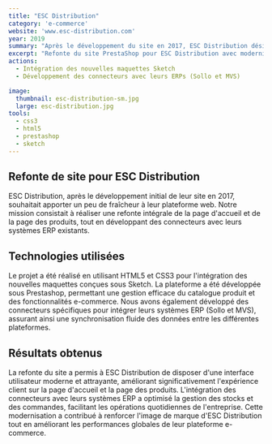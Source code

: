 ```yaml
---
title: "ESC Distribution"
category: 'e-commerce'
website: 'www.esc-distribution.com'
year: 2019
summary: "Après le développement du site en 2017, ESC Distribution désirait un peu de fraîcheur sur le site, avec la refonte intégrale de la page d'accueil et de la page des produits."
excerpt: "Refonte du site PrestaShop pour ESC Distribution avec modernisation de la page d'accueil et des fiches produits. Intégration de maquettes Sketch et développement de connecteurs personnalisés avec les systèmes ERP Sollo et MVS pour une synchronisation optimale des données."
actions:
  - Intégration des nouvelles maquettes Sketch
  - Développement des connecteurs avec leurs ERPs (Sollo et MVS)

image:
  thumbnail: esc-distribution-sm.jpg
  large: esc-distribution.jpg
tools:
  - css3
  - html5
  - prestashop
  - sketch
---
```


## Refonte de site pour ESC Distribution

ESC Distribution, après le développement initial de leur site en 2017, souhaitait apporter un peu de fraîcheur à leur plateforme web. Notre mission consistait à réaliser une refonte intégrale de la page d'accueil et de la page des produits, tout en développant des connecteurs avec leurs systèmes ERP existants.

## Technologies utilisées

Le projet a été réalisé en utilisant HTML5 et CSS3 pour l'intégration des nouvelles maquettes conçues sous Sketch. La plateforme a été développée sous Prestashop, permettant une gestion efficace du catalogue produit et des fonctionnalités e-commerce. Nous avons également développé des connecteurs spécifiques pour intégrer leurs systèmes ERP (Sollo et MVS), assurant ainsi une synchronisation fluide des données entre les différentes plateformes.

## Résultats obtenus

La refonte du site a permis à ESC Distribution de disposer d'une interface utilisateur moderne et attrayante, améliorant significativement l'expérience client sur la page d'accueil et la page des produits. L'intégration des connecteurs avec leurs systèmes ERP a optimisé la gestion des stocks et des commandes, facilitant les opérations quotidiennes de l'entreprise. Cette modernisation a contribué à renforcer l'image de marque d'ESC Distribution tout en améliorant les performances globales de leur plateforme e-commerce.